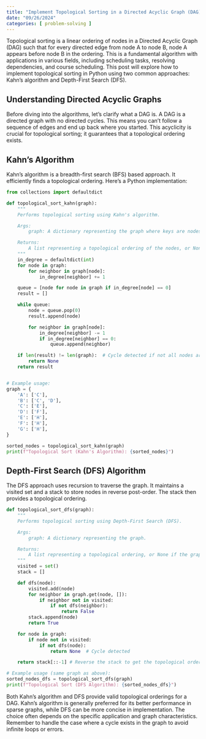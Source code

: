 ```yaml
---
title: "Implement Topological Sorting in a Directed Acyclic Graph (DAG)"
date: "09/26/2024"
categories: [ problem-solving ]
---
```


Topological sorting is a linear ordering of nodes in a Directed Acyclic Graph (DAG) such that for every directed edge from node A to node B, node A appears before node B in the ordering.  This is a fundamental algorithm with applications in various fields, including scheduling tasks, resolving dependencies, and course scheduling.  This post will explore how to implement topological sorting in Python using two common approaches: Kahn's algorithm and Depth-First Search (DFS).


## Understanding Directed Acyclic Graphs

Before diving into the algorithms, let's clarify what a DAG is.  A DAG is a directed graph with no directed cycles.  This means you can't follow a sequence of edges and end up back where you started.  This acyclicity is crucial for topological sorting;  it guarantees that a topological ordering exists.


## Kahn's Algorithm

Kahn's algorithm is a breadth-first search (BFS) based approach. It efficiently finds a topological ordering. Here's a Python implementation:

```python
from collections import defaultdict

def topological_sort_kahn(graph):
    """
    Performs topological sorting using Kahn's algorithm.

    Args:
        graph: A dictionary representing the graph where keys are nodes and values are lists of their neighbors.

    Returns:
        A list representing a topological ordering of the nodes, or None if the graph is cyclic.
    """
    in_degree = defaultdict(int)
    for node in graph:
        for neighbor in graph[node]:
            in_degree[neighbor] += 1

    queue = [node for node in graph if in_degree[node] == 0]
    result = []

    while queue:
        node = queue.pop(0)
        result.append(node)

        for neighbor in graph[node]:
            in_degree[neighbor] -= 1
            if in_degree[neighbor] == 0:
                queue.append(neighbor)

    if len(result) != len(graph):  # Cycle detected if not all nodes are in result
        return None
    return result


# Example usage:
graph = {
    'A': ['C'],
    'B': ['C', 'D'],
    'C': ['E'],
    'D': ['F'],
    'E': ['H'],
    'F': ['H'],
    'G': ['H'],
}

sorted_nodes = topological_sort_kahn(graph)
print(f"Topological Sort (Kahn's Algorithm): {sorted_nodes}")

```


## Depth-First Search (DFS) Algorithm

The DFS approach uses recursion to traverse the graph.  It maintains a visited set and a stack to store nodes in reverse post-order.  The stack then provides a topological ordering.


```python
def topological_sort_dfs(graph):
    """
    Performs topological sorting using Depth-First Search (DFS).

    Args:
        graph: A dictionary representing the graph.

    Returns:
        A list representing a topological ordering, or None if the graph is cyclic.
    """
    visited = set()
    stack = []

    def dfs(node):
        visited.add(node)
        for neighbor in graph.get(node, []):
            if neighbor not in visited:
                if not dfs(neighbor):
                    return False
        stack.append(node)
        return True

    for node in graph:
        if node not in visited:
            if not dfs(node):
                return None  # Cycle detected

    return stack[::-1] # Reverse the stack to get the topological order

# Example usage (same graph as above):
sorted_nodes_dfs = topological_sort_dfs(graph)
print(f"Topological Sort (DFS Algorithm): {sorted_nodes_dfs}")

```

Both Kahn's algorithm and DFS provide valid topological orderings for a DAG.  Kahn's algorithm is generally preferred for its better performance in sparse graphs, while DFS can be more concise in implementation.  The choice often depends on the specific application and graph characteristics.  Remember to handle the case where a cycle exists in the graph to avoid infinite loops or errors.

